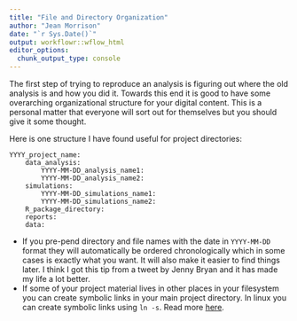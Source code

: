 ```yaml
---
title: "File and Directory Organization"
author: "Jean Morrison"
date: "`r Sys.Date()`"
output: workflowr::wflow_html
editor_options:
  chunk_output_type: console
---
```



The first step of trying to reproduce an analysis is figuring out where the old analysis is and how you did it. Towards this end it is good to have some overarching organizational structure for your digital content. This is a personal matter that everyone will sort out for themselves but you should give it some thought. 


Here is one structure I have found useful for project directories:

```
YYYY_project_name:
    data_analysis:
        YYYY-MM-DD_analysis_name1:
        YYYY-MM-DD_analysis_name2:
    simulations:
        YYYY-MM-DD_simulations_name1:
        YYYY-MM-DD_simulations_name2:
    R_package_directory:
    reports:
    data:
```

+ If you pre-pend directory and file names with the date in `YYYY-MM-DD` format they will automatically be ordered chronologically which in some cases is exactly what you want. It will also make it easier to find things later.  I think I got this tip from a tweet by Jenny Bryan and it has made my life a lot better. 
+ If some of your project material lives in other places in your filesystem you can create symbolic links in your main project directory. In linux you can create symbolic links using `ln -s`. Read more [here](). 

